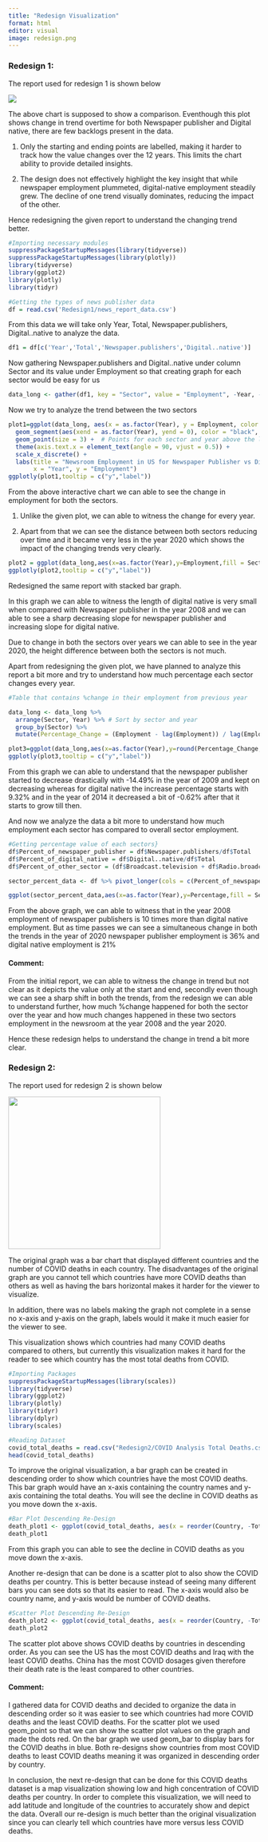 ```yaml
---
title: "Redesign Visualization"
format: html
editor: visual
image: redesign.png
---
```


### Redesign 1:

The report used for redesign 1 is shown below

![](Redesign1/news_report_data.png)

The above chart is supposed to show a comparison. Eventhough this plot shows change in trend overtime for both Newspaper publisher and Digital native, there are few backlogs present in the data.

1.  Only the starting and ending points are labelled, making it harder to track how the value changes over the 12 years. This limits the chart ability to provide detailed insights.

2.  The design does not effectively highlight the key insight that while newspaper employment plummeted, digital-native employment steadily grew. The decline of one trend visually dominates, reducing the impact of the other.

Hence redesigning the given report to understand the changing trend better.

```r
#Importing necessary modules
suppressPackageStartupMessages(library(tidyverse))
suppressPackageStartupMessages(library(plotly))
library(tidyverse)
library(ggplot2)
library(plotly)
library(tidyr)
```

```r
#Getting the types of news publisher data
df = read.csv('Redesign1/news_report_data.csv')

```

From this data we will take only Year, Total, Newspaper.publishers, Digital..native to analyze the data.

```r
df1 = df[c('Year','Total','Newspaper.publishers','Digital..native')]

```

Now gathering Newspaper.publishers and Digital..native under column Sector and its value under Employment so that creating graph for each sector would be easy for us

```r
data_long <- gather(df1, key = "Sector", value = "Employment", -Year, -Total)

```

Now we try to analyze the trend between the two sectors

```r
plot1=ggplot(data_long, aes(x = as.factor(Year), y = Employment, color = Sector,label=Sector)) +
  geom_segment(aes(xend = as.factor(Year), yend = 0), color = "black", size = 0.5) +  # Black horizontal lines
  geom_point(size = 3) +  # Points for each sector and year above the line
  theme(axis.text.x = element_text(angle = 90, vjust = 0.5)) +
  scale_x_discrete() +
  labs(title = "Newsroom Employment in US for Newspaper Publisher vs Digital Native",
       x = "Year", y = "Employment")
ggplotly(plot1,tooltip = c("y","label"))
```

From the above interactive chart we can able to see the change in employment for both the sectors.

1.  Unlike the given plot, we can able to witness the change for every year.

2.  Apart from that we can see the distance between both sectors reducing over time and it became very less in the year 2020 which shows the impact of the changing trends very clearly.\

```r
plot2 = ggplot(data_long,aes(x=as.factor(Year),y=Employment,fill = Sector,label=Sector))+geom_bar(stat = "identity",position = "dodge",width = 0.75)+theme(axis.text.x = element_text(angle = 90, vjust = 0.5))+scale_x_discrete()+labs(title = "Newsroom employment in US for Newspaper Publisher vs Digital Native",x="Year",y="Employment")
ggplotly(plot2,tooltip = c("y","label"))
```

Redesigned the same report with stacked bar graph.

In this graph we can able to witness the length of digital native is very small when compared with Newspaper publisher in the year 2008 and we can able to see a sharp decreasing slope for newspaper publisher and increasing slope for digital native.

Due to change in both the sectors over years we can able to see in the year 2020, the height difference between both the sectors is not much.

Apart from redesigning the given plot, we have planned to analyze this report a bit more and try to understand how much percentage each sector changes every year.

```r
#Table that contains %change in their employment from previous year

data_long <- data_long %>%
  arrange(Sector, Year) %>% # Sort by sector and year
  group_by(Sector) %>%
  mutate(Percentage_Change = (Employment - lag(Employment)) / lag(Employment) * 100)
```

```r
plot3=ggplot(data_long,aes(x=as.factor(Year),y=round(Percentage_Change,2),fill=Sector,label=Sector))+geom_bar(stat="identity",position="dodge",width=0.75)+scale_x_discrete()+theme(axis.text.x = element_text(angle = 90, vjust = 0.5))+labs(title = "% Change of the Sectors in the trend over years",x="Year",y="Percentage Change")
ggplotly(plot3,tooltip = c("y","label"))
```

From this graph we can able to understand that the newspaper publisher started to decrease drastically with -14.49% in the year of 2009 and kept on decreasing whereas for digital native the increase percentage starts with 9.32% and in the year of 2014 it decreased a bit of -0.62% after that it starts to grow till then.

And now we analyze the data a bit more to understand how much employment each sector has compared to overall sector employment.

```r
#Getting percentage value of each sectors}
df$Percent_of_newspaper_publisher = df$Newspaper.publishers/df$Total
df$Percent_of_digital_native = df$Digital..native/df$Total
df$Percent_of_other_sector = (df$Broadcast.television + df$Radio.broadcasting + df$Cable.television)/df$Total
```

```r
sector_percent_data <- df %>% pivot_longer(cols = c(Percent_of_newspaper_publisher,Percent_of_digital_native,Percent_of_other_sector),names_to = "Sector",values_to = 'Percentage') %>% select(Year,Sector,Percentage)

```

```r
ggplot(sector_percent_data,aes(x=as.factor(Year),y=Percentage,fill = Sector))+geom_bar(stat = "identity")+geom_text(aes(label = round(Percentage,2)), position = position_stack(vjust = 0.5),angle = 90)+scale_x_discrete()+theme(axis.text.x = element_text(angle = 90, vjust = 0.5))+labs(title = "% of employment of the Sectors over years",x="Year",y="Percentage of Employment")

```

From the above graph, we can able to witness that in the year 2008 employment of newspaper publishers is 10 times more than digital native employment. But as time passes we can see a simultaneous change in both the trends in the year of 2020 newspaper publisher employment is 36% and digital native employment is 21%

#### Comment:

From the initial report, we can able to witness the change in trend but not clear as it depicts the value only at the start and end, secondly even though we can see a sharp shift in both the trends, from the redesign we can able to understand further, how much %change happened for both the sector over the year and how much changes happened in these two sectors employment in the newsroom at the year 2008 and the year 2020.

Hence these redesign helps to understand the change in trend a bit more clear.

### Redesign 2:

The report used for redesign 2 is shown below

![](Redesign2/Total_death.png){width="305"}

The original graph was a bar chart that displayed different countries and the number of COVID deaths in each country. The disadvantages of the original graph are you cannot tell which countries have more COVID deaths than others as well as having the bars horizontal makes it harder for the viewer to visualize.

In addition, there was no labels making the graph not complete in a sense no x-axis and y-axis on the graph, labels would it make it much easier for the viewer to see.

This visualization shows which countries had many COVID deaths compared to others, but currently this visualization makes it hard for the reader to see which country has the most total deaths from COVID.

```r
#Importing Packages
suppressPackageStartupMessages(library(scales))
library(tidyverse)
library(ggplot2)
library(plotly)
library(tidyr)
library(dplyr)
library(scales)

```

```r
#Reading Dataset
covid_total_deaths = read.csv("Redesign2/COVID Analysis Total Deaths.csv")
head(covid_total_deaths)
```

To improve the original visualization, a bar graph can be created in descending order to show which countries have the most COVID deaths. This bar graph would have an x-axis containing the country names and y-axis containing the total deaths. You will see the decline in COVID deaths as you move down the x-axis.

```r
#Bar Plot Descending Re-Design
death_plot1 <- ggplot(covid_total_deaths, aes(x = reorder(Country, -Total.Deaths), y = Total.Deaths)) + geom_bar(stat = "identity", fill = "blue") + labs(x = "Country", y = "Total Deaths", title = "Bar Graph For Total COVID Deaths By Country") + theme_minimal() + theme(axis.text.x = element_text(angle = 90, vjust = 0.5)) + scale_y_continuous(labels = label_number(big.mark = ",", decimal.mark = ".")) 
death_plot1
```

From this graph you can able to see the decline in COVID deaths as you move down the x-axis.

Another re-design that can be done is a scatter plot to also show the COVID deaths per country. This is better because instead of seeing many different bars you can see dots so that its easier to read. The x-axis would also be country name, and y-axis would be number of COVID deaths.

```r
#Scatter Plot Descending Re-Design
death_plot2 <- ggplot(covid_total_deaths, aes(x = reorder(Country, -Total.Deaths), y = Total.Deaths)) +  geom_point(shape = 21, fill = "red", color = "black", size = 3) + labs(title = "Scatter Plot For Total COVID Deaths By Country", x = "Country", y = "Total Deaths") + theme_minimal() + theme(axis.text.x = element_text(angle = 90, vjust = 0.5)) + scale_y_continuous(limits = c(0, max(covid_total_deaths$Total.Deaths) + 1000), labels = label_number(big.mark = ",", decimal.mark = "."))
death_plot2
```

The scatter plot above shows COVID deaths by countries in descending order. As you can see the US has the most COVID deaths and Iraq with the least COVID deaths. China has the most COVID dosages given therefore their death rate is the least compared to other countries.

#### Comment:

I gathered data for COVID deaths and decided to organize the data in descending order so it was easier to see which countries had more COVID deaths and the least COVID deaths. For the scatter plot we used geom_point so that we can show the scatter plot values on the graph and made the dots red. On the bar graph we used geom_bar to display bars for the COVID deaths in blue. Both re-designs show countries from most COVID deaths to least COVID deaths meaning it was organized in descending order by country.

In conclusion, the next re-design that can be done for this COVID deaths dataset is a map visualization showing low and high concentration of COVID deaths per country. In order to complete this visualization, we will need to add latitude and longitude of the countries to accurately show and depict the data. Overall our re-design is much better than the original visualization since you can clearly tell which countries have more versus less COVID deaths.
